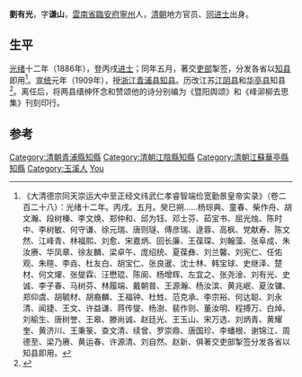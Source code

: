 {{Otheruses|刘有光|other=同名或類似名的其它條目描述}}

'''劉有光'''，字'''谦山'''，[[雲南省|雲南省]][[臨安府_(雲南)|臨安府]][[寧州_(元至民国)|寧州]]人，[[清朝|清朝]]地方官员、[[同进士|同进士]]出身。

==生平==
[[光绪|光绪]]十二年（1886年），登丙戌[[进士|进士]]；同年五月，著交[[吏部|吏部]]掣签，分发各省以[[知县|知县]]即用<ref>《大清德宗同天崇运大中至正经文纬武仁孝睿智端俭宽勤景皇帝实录》（卷二百二十八）：光绪十二年。丙戌。五月。癸巳朔……杨琮典、童春、柴作舟、胡文瀚、段树榛、李文焕、郑仲和、邱为钰、邓士芬、茹宝书、屈光烛、陈时中、李树敏、何守谦、徐元瑞、唐则璲、傅彦瑞、逯蓉、高枫、党献寿、陈文然、江峰青、林福熙、刘愈、宋嘉炳、回长廉、王葆琛、刘翰藻、张阜成、朱汝赓、华凤章、徐友麟、梁卓午、庞绍统、夏葆彝、刘兰馨、刘宪仁、任佑观、朱暄、李垚、杜友白、胡宝仁、张良暹、沈士林、韩宝球、史继泽、楚材、何文燿、张燮霖、汪懋琨、陈阆、杨增辉、左宜之、张尧淦、刘有光、史诚、李子春、马树芬、林履端、戴朝普、王源瀚、杨汝滨、黄兆岷、夏汝镛、郑仰虞、胡毓材、胡裔麟、王福钟、杜甡、范克承、李宗裕、何达聪、刘永清、闻捷、王文、许益谦、蒋传燮、杨澍、裴作则、董汝明、程搏万、白焯、刘榆生、唐树誉、王皋、滕尚诚、赵廷光、王玉山、宋万选、刘炳青、黄耀奎、黄济川、王秉箓、查文清、续曾、罗崇鼎、唐国珍、李蟠根、谢锦江、周德至、梁乃赓、黄运春、许源清、刘自然、赵新、俱著交吏部掣签分发各省以知县即用。</ref>。[[宣统|宣统]]元年（1909年），授[[浙江|浙江]][[青浦县|青浦县]][[知县|知县]]。历改江苏[[江阴县|江阴县]]和[[华亭县_(唐朝)|华亭县]]知县<ref>{{cite news|title=宁州书院和进士情况介绍|url=http://www.huaning.gov.cn/news/1328840037841.html|accessdate=2012-07-18|newspaper=華亭新聞網|archive-date=2015-04-02|archive-url=https://web.archive.org/web/20150402173951/http://www.huaning.gov.cn/news/1328840037841.html|dead-url=yes}}</ref>。离任后，将两县缙绅怀念和赞颂他的诗分别编为《暨阳舆颂》和《峰泖柳去思集》刊刻印行。

==参考==
{{reflist}}

{{start box}}
{{s-off}}
{{succession box|[[趙鴻|趙鴻]]|[[王得庚|王得庚]]|[[华亭县_(唐朝)|华亭县]][[知县|知县]]|1898年－1899年}}
{{end box}}

{{光緒十二年丙戌科殿試金榜}}
{{清朝官员小作品}}
{{DEFAULTSORT:Liu刘}}
[[Category:清朝青浦縣知縣|Category:清朝青浦縣知縣]]
[[Category:清朝江陰縣知縣|Category:清朝江陰縣知縣]]
[[Category:清朝江蘇華亭縣知縣|Category:清朝江蘇華亭縣知縣]]
[[Category:玉溪人|Category:玉溪人]]
[[Category:劉姓|You]]